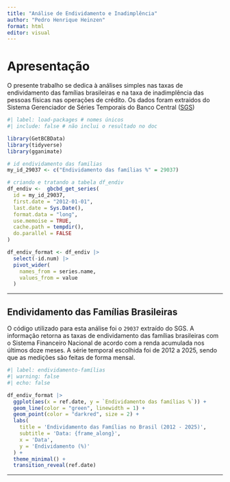 ---
title: "Análise de Endividamento e Inadimplência"
author: "Pedro Henrique Heinzen"
format: html
editor: visual
---

# Apresentação

O presente trabalho se dedica à análises simples nas taxas de endividamento das famílias brasileiras e na taxa de inadimplência das pessoas físicas nas operações de crédito. Os dados foram extraidos do Sistema Gerenciador de Séries Temporais do Banco Central ([SGS](https://www3.bcb.gov.br/sgspub/localizarseries/localizarSeries.do?method=prepararTelaLocalizarSeries))

```{r}
#| label: load-packages # nomes únicos
#| include: false # não inclui o resultado no doc

library(GetBCBData)
library(tidyverse)
library(gganimate)

# id endividamento das familias
my_id_29037 <- c("Endividamento das famílias %" = 29037)

# criando e tratando a tabela df_endiv
df_endiv <-  gbcbd_get_series(
  id = my_id_29037,
  first.date = "2012-01-01",
  last.date = Sys.Date(),
  format.data = "long",
  use.memoise = TRUE,
  cache.path = tempdir(),
  do.parallel = FALSE
)

df_endiv_format <- df_endiv |>
  select(-id.num) |>
  pivot_wider(
    names_from = series.name,
    values_from = value
  )

```

------------------------------------------------------------------------

## Endividamento das Famílias Brasileiras

O código utilizado para esta análise foi o `29037` extraído do SGS. A informação retorna as taxas de endividamento das famílias brasileiras com o Sistema Financeiro Nacional de acordo com a renda acumulada nos últimos doze meses. A série temporal escolhida foi de 2012 a 2025, sendo que as medições são feitas de forma mensal.

```{r}
#| label: endividamento-famílias
#| warning: false
#| echo: false

df_endiv_format |>
  ggplot(aes(x = ref.date, y = `Endividamento das famílias %`)) +
  geom_line(color = "green", linewidth = 1) +
  geom_point(color = "darkred", size = 2) +
  labs(
    title = 'Endividamento das Famílias no Brasil (2012 - 2025)',
    subtitle = 'Data: {frame_along}',
    x = 'Data',
    y = 'Endividamento (%)'
  ) +
  theme_minimal() +
  transition_reveal(ref.date)
```

------------------------------------------------------------------------
